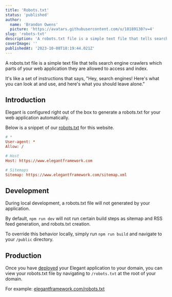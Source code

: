 ```yaml
---
title: 'Robots.txt'
status: 'published'
author:
  name: 'Brandon Owens'
  picture: 'https://avatars.githubusercontent.com/u/10189130?v=4'
slug: 'robots-txt'
description: 'A robots.txt file is a simple text file that tells search engine crawlers which parts of your web application they are allowed to access and index. Read our robots.txt guide to learn more about how we create your robots.txt file automatically.'
coverImage: ''
publishedAt: '2023-10-08T18:19:44.021Z'
---
```


A robots.txt file is a simple text file that tells search engine crawlers which parts of your web application they are allowed to access and index.

It's like a set of instructions that says, "Hey, search engines! Here's what you can look at and use, and here's what you should leave alone."

## Introduction

Elegant is configured right out of the box to generate a robots.txt for your web application automatically.

Below is a snippet of our [robots.txt](https://www.elegantframework.com/robots.txt) for this website.

```ini
# *
User-agent: *
Allow: /

# Host
Host: https://www.elegantframework.com

# Sitemaps
Sitemap: https://www.elegantframework.com/sitemap.xml
```



## Development

During local development, a robots.txt file will not generated by your application.

By default, `npm run dev` will not run certain build steps as sitemap and RSS feed generation, and robots.txt creation.

To override this behavior locally, simply run `npm run build` and navigate to your `/public` directory.



## Production

Once you have [deployed](https://www.elegantframework.com/docs/deployment) your Elegant application to your domain, you can view your robots.txt file by navigating to `/robots.txt` at the root of your domain.

For example: [elegantframework.com/robots.txt](https://www.elegantframework.com/robots.txt)

